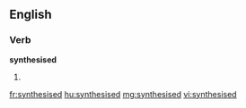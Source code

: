 ==English==

===Verb===
'''synthesised'''

# {{past of|[[synthesise]]}}

[[fr:synthesised]]
[[hu:synthesised]]
[[mg:synthesised]]
[[vi:synthesised]]